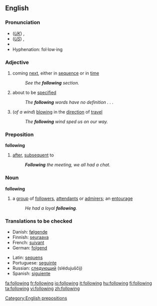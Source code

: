 ==English==

{{rank|business|mean|manner|385|following|fell|different|care}}

===Pronunciation===
*(''[[Received Pronunciation|UK]]'') {{IPA|/ˈfɒləʊɪŋ/}}, {{SAMPA|/"fQl@UIN/}}
*(''[[General American|US]]'') {{IPA|/ˈfɑloʊɪŋ/}}, {{SAMPA|/"fAloUIN/}}
*{{audio|en-us-following.ogg|Audio (US)}}
*Hyphenation: fol&middot;low&middot;ing

===Adjective===
{{en-adj|-}}
# coming [[next]], either in [[sequence]] or in [[time]]
#:''See the '''following''' section.''
# about to be [[specified]]
#:''The '''following''' words have no definition . . .''
#(''of a wind'') [[blowing]] in the [[direction]] of [[travel]]
#:''The '''following''' wind sped us on our way.''

===Preposition===
'''following'''
# [[after]], [[subsequent]] to
#:'' '''Following''' the meeting, we all had a chat.''
===Noun===
'''following'''
# a [[group]] of [[follower]]s, [[attendant]]s or [[admirer]]s; an [[entourage]]
#:''He had a loyal '''following'''.''

===Translations to be checked===
{{top}}
*Danish: [[følgende]]
*Finnish: [[seuraava]]
*French: [[suivant]]
*German: [[folgend]]
{{mid}}
*Latin: [[sequens]]
*Portuguese: [[seguinte]]
*Russian: [[следующий]] (slédujuščij)
*Spanish: [[siguiente]]
{{bottom}}

[[Category:English prepositions]]

[[fa:following]]
[[fr:following]]
[[io:following]]
[[it:following]]
[[hu:following]]
[[fi:following]]
[[ta:following]]
[[vi:following]]
[[zh:following]]